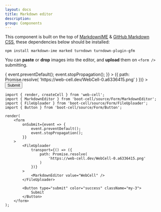 ```yaml
---
layout: docs
title: Markdown editor
description:
group: Components
---
```




This component is built on the top of [MarkdownIME][1] & [GitHub Markdown CSS][2],
these dependencies below should be installed:

```Shell
npm install markdown-ime marked turndown turndown-plugin-gfm
```

You can **paste** or **drop** images into the editor, and **upload** them on `<form />` submitting.

<Example>
    <form
        onSubmit={event => {
            event.preventDefault();
            event.stopPropagation();
        }}
    >
        <FileUploader
            transport={() => ({
                path: Promise.resolve(
                    'https://web-cell.dev/WebCell-0.a6336415.png'
                )
            })}
        >
            <MarkdownEditor value="WebCell" />
        </FileUploader>
        <Button type="submit" color="success" className="my-3">
            Submit
        </Button>
    </form>
</Example>

```TSX
import { render, createCell } from 'web-cell';
import { MarkdownEditor } from 'boot-cell/source/Form/MarkdownEditor';
import { FileUploader } from 'boot-cell/source/Form/FileUploader';
import { Button } from 'boot-cell/source/Form/Button';

render(
    <form
        onSubmit={event => {
            event.preventDefault();
            event.stopPropagation();
        }}
    >
        <FileUploader
            transport={() => ({
                path: Promise.resolve(
                    'https://web-cell.dev/WebCell-0.a6336415.png'
                )
            })}
        >
            <MarkdownEditor value="WebCell" />
        </FileUploader>

        <Button type="submit" color="success" className="my-3">
            Submit
        </Button>
    </form>
);
```

[1]: https://laobubu.net/MarkdownIME/
[2]: https://sindresorhus.com/github-markdown-css/
